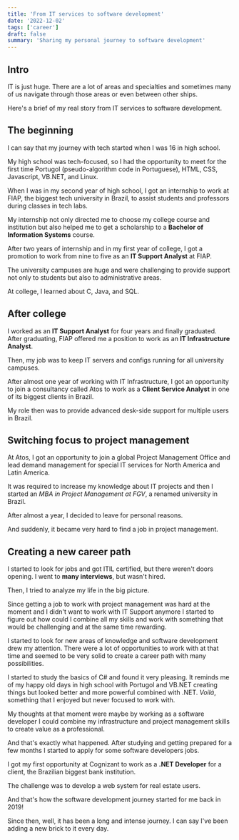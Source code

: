 ```yaml
---
title: 'From IT services to software development'
date: '2022-12-02'
tags: ['career']
draft: false
summary: 'Sharing my personal journey to software development'
---
```


## Intro

IT is just huge. There are a lot of areas and specialties and sometimes many of us navigate through those areas or even between other ships.

Here's a brief of my real story from IT services to software development.

## The beginning

I can say that my journey with tech started when I was 16 in high school.

My high school was tech-focused, so I had the opportunity to
meet for the first time Portugol (pseudo-algorithm code in Portuguese), HTML, CSS, Javascript, VB.NET, and Linux.

When I was in my second year of high school, I got an internship to work at FIAP, the biggest tech university in Brazil, to assist students and professors during classes in tech labs.

My internship not only directed me to choose my college course and institution but also helped me to get a scholarship to a **Bachelor of Information Systems** course.

After two years of internship and in my first year of college, I got a promotion to work from nine to five as an **IT Support Analyst** at FIAP.

The university campuses are huge and were challenging to provide support not only to students but also to administrative areas.

At college, I learned about C, Java, and SQL.

## After college

I worked as an **IT Support Analyst** for four years and finally graduated. After graduating, FIAP offered me a position to work as an **IT Infrastructure Analyst**.

Then, my job was to keep IT servers and configs running for all university campuses.

After almost one year of working with IT Infrastructure, I got an opportunity to join a consultancy called Atos to work as a **Client Service Analyst** in one of its biggest clients in Brazil.

My role then was to provide advanced desk-side support for multiple users in Brazil.

## Switching focus to project management

At Atos, I got an opportunity to join a global Project Management Office and lead demand management for special IT services for North America and Latin America.

It was required to increase my knowledge about IT projects and then I started an _MBA in Project Management at FGV_, a renamed university in Brazil.

After almost a year, I decided to leave for personal reasons.

And suddenly, it became very hard to find a job in project management.

## Creating a new career path

I started to look for jobs and got ITIL certified, but there weren't doors opening. I went to **many interviews**, but wasn't hired.

Then, I tried to analyze my life in the big picture.

Since getting a job to work with project management was hard at the moment and I didn't want to work with IT Support anymore I started to figure out how could I combine all my skills and work with something that would be challenging and at the same time rewarding.

I started to look for new areas of knowledge and software development drew my attention. There were a lot of opportunities to work with at that time and seemed to be very solid to create a career path with many possibilities.

I started to study the basics of C# and found it very pleasing. It reminds me of my happy old days in high school with Portugol and VB.NET creating things but looked better and more powerful combined with .NET. _Voilá_, something that I enjoyed but never focused to work with.

My thoughts at that moment were maybe by working as a software developer I could combine my infrastructure and project management skills to create value as a professional.

And that's exactly what happened. After studying and getting prepared for a few months I started to apply for some software developers jobs.

I got my first opportunity at Cognizant to work as a **.NET Developer** for a client, the Brazilian biggest bank institution.

The challenge was to develop a web system for real estate users.

And that's how the software development journey started for me back in 2019!

Since then, well, it has been a long and intense journey. I can say I've been adding a new brick to it every day.
